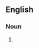 {{also|jack-rabbits}}

==English==

===Noun===
{{head|en|noun form}}

# {{plural of|jackrabbit|lang=en}}